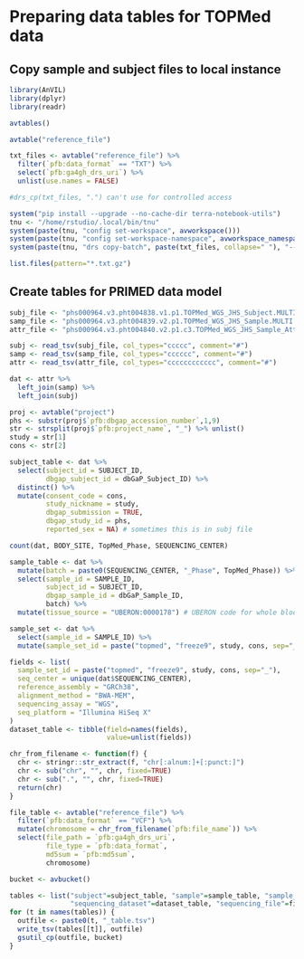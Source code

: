 # Preparing data tables for TOPMed data

## Copy sample and subject files to local instance

```r
library(AnVIL)
library(dplyr)
library(readr)
```

```r
avtables()
```

```r
avtable("reference_file")
```

```r
txt_files <- avtable("reference_file") %>%
  filter(`pfb:data_format` == "TXT") %>%
  select(`pfb:ga4gh_drs_uri`) %>%
  unlist(use.names = FALSE)
```

```r
#drs_cp(txt_files, ".") can't use for controlled access

system("pip install --upgrade --no-cache-dir terra-notebook-utils")
tnu <- "/home/rstudio/.local/bin/tnu"
system(paste(tnu, "config set-workspace", avworkspace()))
system(paste(tnu, "config set-workspace-namespace", avworkspace_namespace()))
system(paste(tnu, "drs copy-batch", paste(txt_files, collapse=" "), "--dst ."))
```

```r
list.files(pattern="*.txt.gz")
```

## Create tables for PRIMED data model

```r
subj_file <- "phs000964.v3.pht004838.v1.p1.TOPMed_WGS_JHS_Subject.MULTI.txt.gz"
samp_file <- "phs000964.v3.pht004839.v2.p1.TOPMed_WGS_JHS_Sample.MULTI.txt.gz"
attr_file <- "phs000964.v3.pht004840.v2.p1.c3.TOPMed_WGS_JHS_Sample_Attributes.HMB-IRB.txt.gz"

subj <- read_tsv(subj_file, col_types="ccccc", comment="#")
samp <- read_tsv(samp_file, col_types="cccccc", comment="#")
attr <- read_tsv(attr_file, col_types="cccccccccccc", comment="#")
```

```r
dat <- attr %>%
  left_join(samp) %>%
  left_join(subj)
```

```r
proj <- avtable("project")
phs <- substr(proj$`pfb:dbgap_accession_number`,1,9)
str <- strsplit(proj$`pfb:project_name`, "_") %>% unlist()
study = str[1]
cons <- str[2]
```

```r
subject_table <- dat %>%
  select(subject_id = SUBJECT_ID,
         dbgap_subject_id = dbGaP_Subject_ID) %>%
  distinct() %>%
  mutate(consent_code = cons,
         study_nickname = study,
         dbgap_submission = TRUE,
         dbgap_study_id = phs,
         reported_sex = NA) # sometimes this is in subj file
```

```r
count(dat, BODY_SITE, TopMed_Phase, SEQUENCING_CENTER)
```

```r
sample_table <- dat %>%
  mutate(batch = paste0(SEQUENCING_CENTER, "_Phase", TopMed_Phase)) %>%
  select(sample_id = SAMPLE_ID,
         subject_id = SUBJECT_ID,
         dbgap_sample_id = dbGaP_Sample_ID,
         batch) %>%
  mutate(tissue_source = "UBERON:0000178") # UBERON code for whole blood
```

```r
sample_set <- dat %>%
  select(sample_id = SAMPLE_ID) %>%
  mutate(sample_set_id = paste("topmed", "freeze9", study, cons, sep="_"))
```

```r
fields <- list(
  sample_set_id = paste("topmed", "freeze9", study, cons, sep="_"),
  seq_center = unique(dat$SEQUENCING_CENTER),
  reference_assembly = "GRCh38",
  alignment_method = "BWA-MEM",
  sequencing_assay = "WGS",
  seq_platform = "Illumina HiSeq X"
)
dataset_table <- tibble(field=names(fields),
                        value=unlist(fields))
```

```r
chr_from_filename <- function(f) {
  chr <- stringr::str_extract(f, "chr[:alnum:]+[:punct:]")
  chr <- sub("chr", "", chr, fixed=TRUE)
  chr <- sub(".", "", chr, fixed=TRUE)
  return(chr)
}

file_table <- avtable("reference_file") %>%
  filter(`pfb:data_format` == "VCF") %>%
  mutate(chromosome = chr_from_filename(`pfb:file_name`)) %>%
  select(file_path = `pfb:ga4gh_drs_uri`,
         file_type = `pfb:data_format`,
         md5sum = `pfb:md5sum`,
         chromosome)
```

```r
bucket <- avbucket()

tables <- list("subject"=subject_table, "sample"=sample_table, "sample_set"=sample_set, 
               "sequencing_dataset"=dataset_table, "sequencing_file"=file_table)
for (t in names(tables)) {
  outfile <- paste0(t, "_table.tsv")
  write_tsv(tables[[t]], outfile)
  gsutil_cp(outfile, bucket)
}
```
